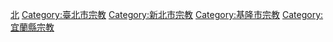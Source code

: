 [[Category:台灣天主教教區|北]]
[[Category:臺北市宗教|Category:臺北市宗教]]
[[Category:新北市宗教|Category:新北市宗教]]
[[Category:基隆市宗教|Category:基隆市宗教]]
[[Category:宜蘭縣宗教|Category:宜蘭縣宗教]]